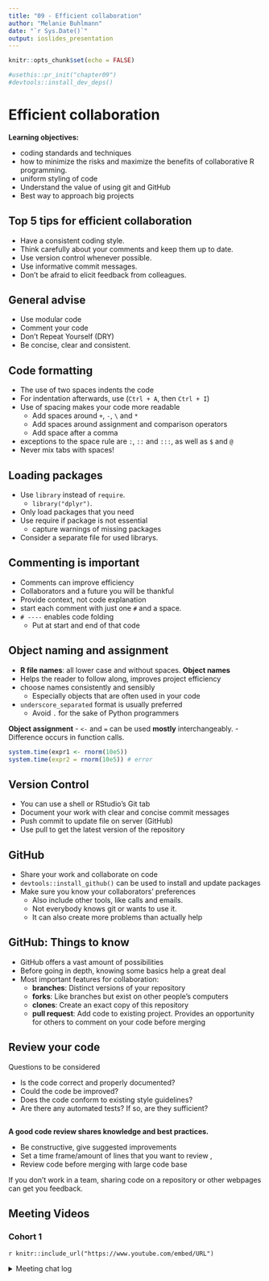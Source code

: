 ```yaml
---
title: "09 - Efficient collaboration"
author: "Melanie Buhlmann"
date: "`r Sys.Date()`"
output: ioslides_presentation
---
```


```r
knitr::opts_chunk$set(echo = FALSE)

#usethis::pr_init("chapter09")
#devtools::install_dev_deps()

```

# Efficient collaboration

**Learning objectives:**

-   coding standards and techniques
-   how to minimize the risks and maximize the benefits of collaborative R programming.
-   uniform styling of code
-   Understand the value of using git and GitHub
-   Best way to approach big projects

## Top 5 tips for efficient collaboration {.unnumbered}

-   Have a consistent coding style.
-   Think carefully about your comments and keep them up to date.
-   Use version control whenever possible.
-   Use informative commit messages.
-   Don't be afraid to elicit feedback from colleagues.

## General advise {.unnumbered}

-   Use modular code
-   Comment your code
-   Don't Repeat Yourself (DRY)
-   Be concise, clear and consistent.

## Code formatting {.unnumbered}

-   The use of two spaces indents the code
-   For indentation afterwards, use (`Ctrl + A`, then `Ctrl + I`)
-   Use of spacing makes your code more readable
    -   Add spaces around `+`, `-`, `\` and `*`
    -   Add spaces around assignment and comparison operators
    -   Add space after a comma
-   exceptions to the space rule are `:`, `::` and `:::`, as well as `$` and `@`
-   Never mix tabs with spaces!

## Loading packages {.unnumbered}

-   Use `library` instead of `require`.
    -   `library("dplyr")`.
-   Only load packages that you need
-   Use require if package is not essential
    -   capture warnings of missing packages
-   Consider a separate file for used librarys.

## Commenting is important {.unnumbered}

-   Comments can improve efficiency
-   Collaborators and a future you will be thankful
-   Provide context, not code explanation
-   start each comment with just one `#` and a space.
-   `# ----` enables code folding
    -   Put at start and end of that code

## Object naming and assignment {.unnumbered}

-   **R file names**: all lower case and without spaces. **Object names**
-   Helps the reader to follow along, improves project efficiency
-   choose names consistently and sensibly
    -   Especially objects that are often used in your code
-   `underscore_separated` format is usually preferred
    -   Avoid `.` for the sake of Python programmers

**Object assignment** - `<-` and `=` can be used **mostly** interchangeably. - Difference occurs in function calls.

```r
system.time(expr1 <- rnorm(10e5))
system.time(expr2 = rnorm(10e5)) # error
```

## Version Control {.unnumbered}

-   You can use a shell or RStudio's Git tab
-   Document your work with clear and concise commit messages
-   Push commit to update file on server (GitHub)
-   Use pull to get the latest version of the repository

## GitHub {.unnumbered}

-   Share your work and collaborate on code
-   `devtools::install_github()` can be used to install and update packages
-   Make sure you know your collaborators' preferences
    -   Also include other tools, like calls and emails.
    -   Not everybody knows git or wants to use it.
    -   It can also create more problems than actually help

## GitHub: Things to know {.unnumbered}

-   GitHub offers a vast amount of possibilities
-   Before going in depth, knowing some basics help a great deal
-   Most important features for collaboration:
    -   **branches**: Distinct versions of your repository
    -   **forks**: Like branches but exist on other people's computers
    -   **clones**: Create an exact copy of this repository
    -   **pull request**: Add code to existing project. Provides an opportunity for others to comment on your code before merging

## Review your code {.unnumbered}

Questions to be considered

-   Is the code correct and properly documented?
-   Could the code be improved?
-   Does the code conform to existing style guidelines?
-   Are there any automated tests? If so, are they sufficient?

## {-}
**A good code review shares knowledge and best practices.**

-   Be constructive, give suggested improvements
-   Set a time frame/amount of lines that you want to review ,
-   Review code before merging with large code base

If you don't work in a team, sharing code on a repository or other webpages can get you feedback.

## Meeting Videos {.unnumbered}

### Cohort 1 {.unnumbered}

`r knitr::include_url("https://www.youtube.com/embed/URL")`

<details>
<summary>Meeting chat log</summary>

```         
LOG
```
</details>
